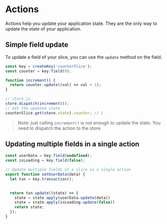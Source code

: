 # Actions

Actions help you update your application state. They are the only way to update the state of your application.

## Simple field update

To update a field of your slice, you can use the `update` method on the field.

```ts
const key = createKey('counterSlice');
const counter = key.field(0);

function increment() {
  return counter.update((val) => val + 1);
}

// store.js
store.dispatch(increment());
// Get the updated state
counterSlice.get(store.state).counter; // 1
```

> Note: just calling `increment()` is not enough to update the state. You need to dispatch the action to the store.

## Updating multiple fields in a single action

```ts
const userData = key.field(undefined);
const isLoading = key.field(false);

// Update multiple fields of a slice in a single action
export function setUserData(data) {
  let txn = key.transaction();

  
  return txn.update((state) => {
    state = state.apply(userData.update(data))
    state = state.apply(isLoading.update(false))
    return state;
  });
}
```